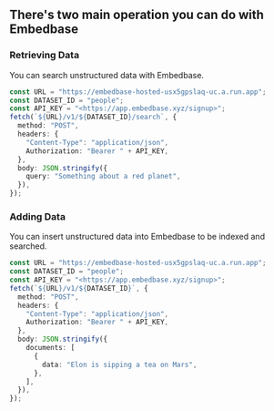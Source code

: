 ## There's two main operation you can do with Embedbase

### Retrieving Data

You can search unstructured data with Embedbase.

```ts
const URL = "https://embedbase-hosted-usx5gpslaq-uc.a.run.app";
const DATASET_ID = "people";
const API_KEY = "<https://app.embedbase.xyz/signup>";
fetch(`${URL}/v1/${DATASET_ID}/search`, {
  method: "POST",
  headers: {
    "Content-Type": "application/json",
    Authorization: "Bearer " + API_KEY,
  },
  body: JSON.stringify({
    query: "Something about a red planet",
  }),
});
```

### Adding Data

You can insert unstructured data into Embedbase to be indexed and searched.

```ts
const URL = "https://embedbase-hosted-usx5gpslaq-uc.a.run.app";
const DATASET_ID = "people";
const API_KEY = "<https://app.embedbase.xyz/signup>";
fetch(`${URL}/v1/${DATASET_ID}`, {
  method: "POST",
  headers: {
    "Content-Type": "application/json",
    Authorization: "Bearer " + API_KEY,
  },
  body: JSON.stringify({
    documents: [
      {
        data: "Elon is sipping a tea on Mars",
      },
    ],
  }),
});
```
